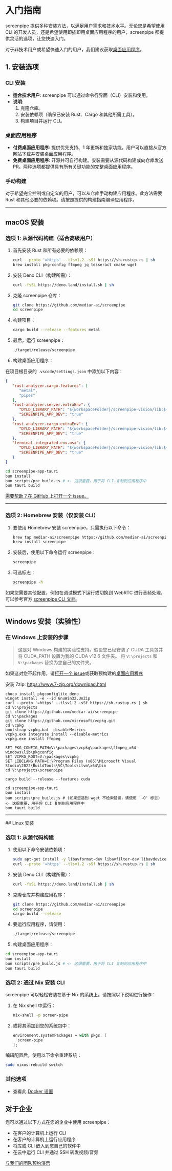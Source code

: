 
# 入门指南

<MotionDiv>

screenpipe 提供多种安装方法，以满足用户需求和技术水平。无论您是希望使用 CLI 的开发人员，还是希望使用即插即用桌面应用程序的用户，screenpipe 都提供灵活的选项，让您快速入门。

对于非技术用户或希望快速入门的用户，我们建议获取[桌面应用程序](https://screenpi.pe/onboarding)。

</MotionDiv>

<MotionDiv delay={0.3}>

## 1. 安装选项

### CLI 安装

- **适合技术用户**: screenpipe 可以通过命令行界面（CLI）安装和使用。
- **说明**:
  1. 克隆仓库。
  2. 安装依赖项（确保已安装 Rust、Cargo 和其他所需工具）。
  3. 构建项目并运行 CLI。

</MotionDiv>

<MotionDiv delay={0.5}>

### 桌面应用程序

- **付费桌面应用程序**: 提供优先支持、1 年更新和独家功能。用户可以直接从官方网站下载并安装桌面应用程序。
- **免费桌面应用程序**: 开源并可自行构建。安装需要从源代码构建或向仓库发送 PR。两种选项都提供具有所有关键功能的完整桌面应用程序。

</MotionDiv>

<MotionDiv delay={0.7}>

### 手动构建

对于希望完全控制或自定义的用户，可以从仓库手动构建应用程序。此方法需要 Rust 和其他必要的依赖项。请按照提供的构建指南编译应用程序。

</MotionDiv>

---

## macOS 安装

<MotionDiv delay={1.2}>

### **选项 1: 从源代码构建（适合高级用户）**

1. 首先安装 Rust 和所有必要的依赖项：
   ```bash
   curl --proto '=https' --tlsv1.2 -sSf https://sh.rustup.rs | sh
   brew install pkg-config ffmpeg jq tesseract cmake wget
   ```

2. 安装 Deno CLI（构建所需）：
   ```bash
   curl -fsSL https://deno.land/install.sh | sh
   ```

3. 克隆 screenpipe 仓库：
   ```bash
   git clone https://github.com/mediar-ai/screenpipe
   cd screenpipe
   ```

4. 构建项目：
   ```bash
   cargo build --release --features metal
   ```

5. 最后，运行 screenpipe：
   ```bash
   ./target/release/screenpipe
   ```

6. 构建桌面应用程序：

在项目根目录的 `.vscode/settings.json` 中添加以下内容：

```json
{
   "rust-analyzer.cargo.features": [
      "metal",
      "pipes"
   ],
   "rust-analyzer.server.extraEnv": {
      "DYLD_LIBRARY_PATH": "${workspaceFolder}/screenpipe-vision/lib:${env:DYLD_LIBRARY_PATH}",
      "SCREENPIPE_APP_DEV": "true"
   },
   "rust-analyzer.cargo.extraEnv": {
      "DYLD_LIBRARY_PATH": "${workspaceFolder}/screenpipe-vision/lib:${env:DYLD_LIBRARY_PATH}",
      "SCREENPIPE_APP_DEV": "true"
   },
   "terminal.integrated.env.osx": {
      "DYLD_LIBRARY_PATH": "${workspaceFolder}/screenpipe-vision/lib:${env:DYLD_LIBRARY_PATH}",
      "SCREENPIPE_APP_DEV": "true"
   }
}
```

```bash
cd screenpipe-app-tauri
bun install
bun scripts/pre_build.js # <- 这很重要，用于将 CLI 复制到应用程序中
bun tauri build
```

[需要帮助？在 GitHub 上打开一个 issue。](https://github.com/mediar-ai/screenpipe/issues/new)

---

### **选项 2: Homebrew 安装（仅安装 CLI）**

1. 要使用 Homebrew 安装 screenpipe，只需执行以下命令：
   ```bash
   brew tap mediar-ai/screenpipe https://github.com/mediar-ai/screenpipe.git
   brew install screenpipe
   ```

2. 安装后，使用以下命令运行 screenpipe：
   ```bash
   screenpipe
   ```

3. 可选标志：
   ```bash
   screenpipe -h
   ```

如果您需要其他配置，例如在调试模式下运行或切换到 WebRTC 进行音频处理，可以参考官方 [screenpipe CLI 文档](https://github.com/mediar-ai/screenpipe)。

</MotionDiv>

---

## Windows 安装（实验性）

<MotionDiv delay={1.7}>

### **在 Windows 上安装的步骤**

> 这是对 Windows 构建的实验性支持。假设您已经安装了 CUDA 工具包并将 CUDA_PATH 设置为我的 CUDA v12.6 文件夹。
> 将 `V:\projects` 和 `V:\packages` 替换为您自己的文件夹。

如果这对您不起作用，请[打开一个 issue](https://github.com/mediar-ai/screenpipe/issues/new?assignees=&labels=dislike&template=dislike.yml&title=windows+install+screenpipe+didnt+work)或获取预构建的[桌面应用程序](https://screenpi.pe)

安装 7zip: https://www.7-zip.org/download.html

```batch
choco install pkgconfiglite deno
winget install -e --id GnuWin32.UnZip
curl --proto '=https' --tlsv1.2 -sSf https://sh.rustup.rs | sh
cd V:\projects
git clone https://github.com/mediar-ai/screenpipe
cd V:\packages
git clone https://github.com/microsoft/vcpkg.git
cd vcpkg
bootstrap-vcpkg.bat -disableMetrics
vcpkg.exe integrate install --disable-metrics
vcpkg.exe install ffmpeg

SET PKG_CONFIG_PATH=V:\packages\vcpkg\packages\ffmpeg_x64-windows\lib\pkgconfig
SET VCPKG_ROOT=V:\packages\vcpkg
SET LIBCLANG_PATH=C:\Program Files (x86)\Microsoft Visual Studio\2022\BuildTools\VC\Tools\Llvm\x64\bin
cd V:\projects\screenpipe

cargo build --release --features cuda

cd screenpipe-app-tauri
bun install
bun scripts\pre_build.js # (如果您遇到 wget 不检索错误，请使用 '-O' 标志) <- 这很重要，用于将 CLI 复制到应用程序中
bun tauri build
```

</MotionDiv>

---

<MotionDiv delay={2.0}>
## Linux 安装

### **选项 1: 从源代码构建**

1. 使用以下命令安装依赖项：
   ```bash
   sudo apt-get install -y libavformat-dev libavfilter-dev libavdevice-dev ffmpeg tesseract-ocr libtesseract-dev
   curl --proto '=https' --tlsv1.2 -sSf https://sh.rustup.rs | sh
   ```

2. 安装 Deno CLI（构建所需）：
   ```bash
   curl -fsSL https://deno.land/install.sh | sh
   ```

3. 克隆仓库并构建应用程序：
   ```bash
   git clone https://github.com/mediar-ai/screenpipe
   cd screenpipe
   cargo build --release
   ```

4. 要运行应用程序，请使用：
   ```bash
   ./target/release/screenpipe
   ```

5. 构建桌面应用程序：

```bash
cd screenpipe-app-tauri
bun install
bun scripts/pre_build.js # <- 这很重要，用于将 CLI 复制到应用程序中
bun tauri build 
```

</MotionDiv>

<MotionDiv delay={2.3}>

### **选项 2: 通过 Nix 安装 CLI**

screenpipe 可以轻松安装在基于 Nix 的系统上。请按照以下说明进行操作：

1. 在 Nix shell 中运行：
   ```bash
   nix-shell -p screen-pipe
   ```

2. 或将其添加到您的系统包中：
   ```nix
   environment.systemPackages = with pkgs; [
     screen-pipe
   ];
   ```

编辑配置后，使用以下命令重建系统：
   ```bash
   sudo nixos-rebuild switch
   ```

</MotionDiv>

### 其他选项 

- 查看此 [Docker 设置](https://github.com/sabrehagen/desktop-environment/blob/d273442143260b414c581d7a53be0618ca822bc0/docker/Dockerfile#L409-L421)

## 对于企业 

您可以通过以下方式在您的企业中使用 screenpipe：
- 在客户的计算机上运行 CLI
- 在客户的计算机上运行应用程序
- 将库或 CLI 嵌入到您自己的软件中
- 在云中运行 CLI 并通过 SSH 转发视频/音频

[与我们的团队预约演示](https://cal.com/louis030195/screenpipe-for-businesses)